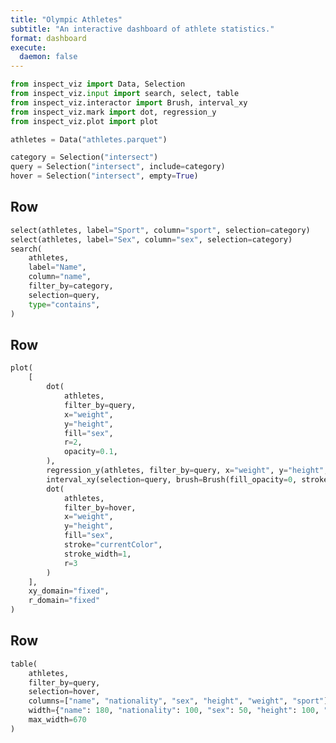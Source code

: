 ```yaml
---
title: "Olympic Athletes"
subtitle: "An interactive dashboard of athlete statistics."
format: dashboard
execute: 
  daemon: false
---
```


```python
from inspect_viz import Data, Selection
from inspect_viz.input import search, select, table
from inspect_viz.interactor import Brush, interval_xy
from inspect_viz.mark import dot, regression_y
from inspect_viz.plot import plot

athletes = Data("athletes.parquet")

category = Selection("intersect")
query = Selection("intersect", include=category)
hover = Selection("intersect", empty=True)
```

## Row {.toolbar}

```python
select(athletes, label="Sport", column="sport", selection=category)
select(athletes, label="Sex", column="sex", selection=category)
search(
    athletes,
    label="Name",
    column="name",
    filter_by=category,
    selection=query,
    type="contains",
)
```

## Row

```python
plot(
    [
        dot(
            athletes,
            filter_by=query,
            x="weight",
            y="height",
            fill="sex",
            r=2,
            opacity=0.1,
        ),
        regression_y(athletes, filter_by=query, x="weight", y="height", stroke="sex"),
        interval_xy(selection=query, brush=Brush(fill_opacity=0, stroke="black")),
        dot(
            athletes,
            filter_by=hover,
            x="weight",
            y="height",
            fill="sex",
            stroke="currentColor",
            stroke_width=1,
            r=3
        )
    ],
    xy_domain="fixed",
    r_domain="fixed"
)
```

## Row

```python
table(
    athletes, 
    filter_by=query, 
    selection=hover, 
    columns=["name", "nationality", "sex", "height", "weight", "sport"],
    width={"name": 180, "nationality": 100, "sex": 50, "height": 100, "weight": 100, "sport": 100},
    max_width=670
)
```
